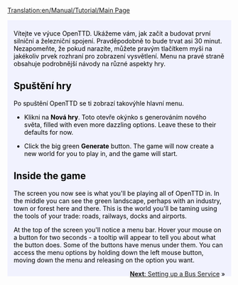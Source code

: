 [[Translation:en/Manual/Tutorial/Main Page]]

{{en/Tabs|5|1
|cs/Manual/Tutorial/Main Page|1. Začínáme<!--
-->|cs/Manual/Tutorial/Autobusy|2. Autobusy<!--
-->|cs/Manual/Tutorial/Vlaky|3. Vlaky<!--
-->|cs/Manual/Tutorial/Letadla|4. Letadla<!--
-->|cs/Manual/Tutorial/Závěr|5. Závěr}}
<div style="padding:.5em 1em 1em 1em; border-top:none; background-color:#f1f2fe; color:#000;">
{{cs/Manual/Tutorial/Cvičení}}
Vítejte ve výuce OpenTTD. Ukážeme vám, jak začít a budovat první silniční a železniční spojení. Pravděpodobně to bude trvat asi 30 minut. Nezapomeňte, že pokud narazíte, můžete pravým tlačítkem myši na jakékoliv prvek rozhraní pro zobrazení vysvětlení. Menu na pravé straně obsahuje podrobnější návody na různé aspekty hry.

==Spuštění hry==
{{en/Phototable|[[File:cs/Manual/Tutorial/Main menu new game CZE.png|Main menu]]|Hlavní menu OpenTTD|center}}
Po spuštění OpenTTD se ti zobrazí takovýhle hlavní menu. 


*Klikni na '''Nová hry'''. Toto otevře okýnko s generováním nového světa, filled with even more dazzling options. Leave these to their defaults for now.
{{en/Phototable|[[File:en/Manual/Worldgenerationdialog.png|Okynko pro vygenerování světa]]|The World Generation dialog. The four images at the top allow you to change the climate. We'll leave all options the way they are for this tutorial.|center}}

*Click the big green '''Generate''' button. The game will now create a new world for you to play in, and the game will start.

==Inside the game==
{{en/Phototable|[[File:en/Manual/Tutorial/Aftergamestart.png|after the start]]|Right after the start of a new game.|right}}
The screen you now see is what you'll be playing all of OpenTTD in. In the middle you can see the green landscape, perhaps with an industry, town or forest here and there. This is the world you'll be taming using the tools of your trade: roads, railways, docks and airports. 

At the top of the screen you'll notice a menu bar. Hover your mouse on a button for two seconds - a tooltip will appear to tell you about what the button does. Some of the buttons have menus under them. You can access the menu options by holding down the left mouse button, moving down the menu and releasing on the option you want.
<br style="clear:both;">


<span style="float: right">[[cs/Tutorial/Autobusy|'''Next''': Setting up a Bus Service]] &raquo;</span>
</div>